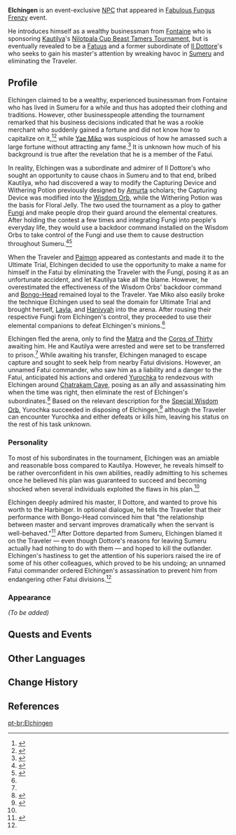 {{Character Infobox
|type             = Event NPC
|image            = NPC Elchingen.png
|deceased         = Killed by [[Yurochka]]
|region           = Fontaine
|location         = Sumeru
|affiliation      = Fatui
|title            = Rich Businessman
|title2           = Fatui Remnant Member

|ancestry         = <!-- Clan/family -->
|father           = 
|mother           = 
|spouse           = 
|sibling          = 
|child            = 
|relative         = 

|voiceEN          = 
|voiceCN          = 
|voiceJP          = 
}}
'''Elchingen''' is an event-exclusive [[NPC]] that appeared in [[Fabulous Fungus Frenzy]] event.

He introduces himself as a wealthy businessman from [[Fontaine]] who is sponsoring [[Kautilya]]'s [[Nilotpala Cup Beast Tamers Tournament]], but is eventually revealed to be a [[Fatuus]] and a former subordinate of [[Il Dottore]]'s who seeks to gain his master's attention by wreaking havoc in [[Sumeru]] and eliminating the Traveler.

==Profile==
Elchingen claimed to be a wealthy, experienced businessman from Fontaine who has lived in Sumeru for a while and thus has adopted their clothing and traditions. However, other businesspeople attending the tournament remarked that his business decisions indicated that he was a rookie merchant who suddenly gained a fortune and did not know how to capitalize on it,<ref>{{Ref/NPC|Jutta}}</ref><ref>{{Ref/NPC|Yanbei}}</ref> while [[Yae Miko]] was suspicious of how he amassed such a large fortune without attracting any fame.<ref>{{Ref/Quest|The Most Fantastic Tournament You've Never Heard Of?}}</ref> It is unknown how much of his background is true after the revelation that he is a member of the Fatui.

In reality, Elchingen was a subordinate and admirer of Il Dottore's who sought an opportunity to cause chaos in Sumeru and to that end, bribed Kautilya, who had discovered a way to modify the Capturing Device and Withering Potion previously designed by [[Amurta]] scholars; the Capturing Device was modified into the [[Wisdom Orb]], while the Withering Potion was the basis for Floral Jelly. The two used the tournament as a ploy to gather [[Fungus|Fungi]] and make people drop their guard around the elemental creatures. After holding the contest a few times and integrating Fungi into people's everyday life, they would use a backdoor command installed on the Wisdom Orbs to take control of the Fungi and use them to cause destruction throughout Sumeru.<ref name="Biggest Crisis">{{Ref/Quest|The Strongest Opponent! The Biggest Crisis!}}</ref><ref name="Missive">{{Ref/Item|Cyno's Missive}}</ref>

When the Traveler and [[Paimon]] appeared as contestants and made it to the Ultimate Trial, Elchingen decided to use the opportunity to make a name for himself in the Fatui by eliminating the Traveler with the Fungi, posing it as an unfortunate accident, and let Kautilya take all the blame. However, he overestimated the effectiveness of the Wisdom Orbs' backdoor command and [[Bongo-Head]] remained loyal to the Traveler. Yae Miko also easily broke the technique Elchingen used to seal the domain for Ultimate Trial and brought herself, [[Layla]], and [[Haniyyah]] into the arena. After rousing their respective Fungi from Elchingen's control, they proceeded to use their elemental companions to defeat Elchingen's minions.<ref name="Biggest Crisis" />

Elchingen fled the arena, only to find the [[Matra]] and the [[Corps of Thirty]] awaiting him. He and Kautilya were arrested and were set to be transferred to prison.<ref name="Missive" /> While awaiting his transfer, Elchingen managed to escape capture and sought to seek help from nearby Fatui divisions. However, an unnamed Fatui commander, who saw him as a liability and a danger to the Fatui, anticipated his actions and ordered [[Yurochka]] to rendezvous with Elchingen around [[Chatrakam Cave]], posing as an ally and assassinating him when the time was right, then eliminate the rest of Elchingen's subordinates.<ref name="Letter">{{Ref/Item|Mysterious Fatui Letter}}</ref> Based on the relevant description for the [[Special Wisdom Orb]], Yurochka succeeded in disposing of Elchingen,<ref>{{Ref/Item|Special Wisdom Orb|quote=If you look closely, you can even find [...] some blood. It seems that not only did someone snatch this, but that they might have met with some misfortune afterward...}}</ref> although the Traveler can encounter Yurochka and either defeats or kills him, leaving his status on the rest of his task unknown.

===Personality===
To most of his subordinates in the tournament, Elchingen was an amiable and reasonable boss compared to Kautilya. However, he reveals himself to be rather overconfident in his own abilities, readily admitting to his schemes once he believed his plan was guaranteed to succeed and becoming shocked when several individuals exploited the flaws in his plan.<ref name="Biggest Crisis" />

Elchingen deeply admired his master, Il Dottore, and wanted to prove his worth to the Harbinger. In optional dialogue, he tells the Traveler that their performance with Bongo-Head convinced him that "the relationship between master and servant improves dramatically when the servant is well-behaved."<ref>{{Ref/Quest|Unfathomable Defenses}}</ref> After Dottore departed from Sumeru, Elchingen blamed it on the Traveler &mdash; even though Dottore's reasons for leaving Sumeru actually had nothing to do with them &mdash; and hoped to kill the outlander. Elchingen's hastiness to get the attention of his superiors raised the ire of some of his other colleagues, which proved to be his undoing; an unnamed Fatui commander ordered Elchingen's assassination to prevent him from endangering other Fatui divisions.<ref name="Letter" />

===Appearance===
''(To be added)''

==Quests and Events==
{{Quests and Events}}
<!--
==Trivia==
* 
-->
==Other Languages==
{{Other Languages
|default_hidden = 1
|en      = Elchingen
|zhs     = 埃尔欣根
|zhs_rm  = Āi'ěrxīngēn
|zht     = 埃爾欣根
|zht_rm  = Āi'ěrxīngēn
|ja      = エルヒンゲン
|ja_rm   = Eruhingen
|ko      = 엘힝겐
|ko_rm   = Elhinggen
|es      = Elchingen
|fr      = Elchingen
|ru      = Эльхинген
|th      = Elchingen
|vi      = Elchingen
|de      = Elchingen
|id      = Elchingen
|pt      = Elchingen
}}

==Change History==
{{Change History|3.2}}

==References==
{{Reflist}}

[[pt-br:Elchingen]]